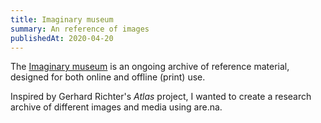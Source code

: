 ```yaml
---
title: Imaginary museum
summary: An reference of images
publishedAt: 2020-04-20
---
```


The [Imaginary museum](https://are.na/tom-y/imaginary-museum) is an ongoing archive of reference material, designed for both online and offline (print) use.

Inspired by Gerhard Richter's _Atlas_ project, I wanted to create a research archive of different images and media using are.na.
